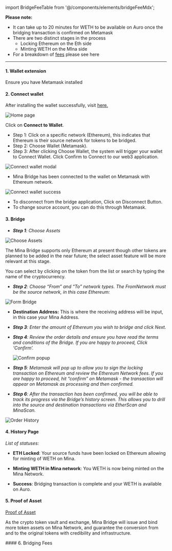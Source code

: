 ﻿import BridgeFeeTable from '@/components/elements/bridgeFeeMdx';

**Please note:**

- It can take up to 20 minutes for WETH to be available on Auro once the bridging transaction is confirmed on Metamask
- There are two distinct stages in the process
  - Locking Ethereum on the Eth side
  - Minting WETH on the MIna side
- For a breakdown of [fees](/user-guide#bridging-fee) please see here

---

#### 1. Wallet extension

Ensure you have Metamask installed

#### 2. Connect wallet

After installing the wallet successfully, visit [here.](/)

![Home page](/user-guide/home-full.png)

Click on **Connect to Wallet**.

- Step 1: Click on a specific network (Ethereum), this indicates that Ethereum is their source network for tokens to be bridged.
- Step 2: Choose Wallet (Metamask).
- Step 3: After clicking Choose Wallet, the system will trigger your wallet to Connect Wallet. Click Confirm to Connect to our web3 application.

![Connect wallet modal](/user-guide/connect-wallet-390px.png)

- Mina Bridge has been connected to the wallet on Metamask with Ethereum network.

![Connect wallet success](/user-guide/header-full.png)

- To disconnect from the bridge application, Click on Disconnect Button.
- To change source account, you can do this through Metamask.

#### 3. Bridge

- _**Step 1**: Choose Assets_

![Choose Assets](/user-guide/select-token-390px.png)

The Mina Bridge supports only Ethereum at present though other tokens are planned to be added in the near future; the select asset feature will be more relevant at this stage.

You can select by clicking on the token from the list or search by typing the name of the cryptocurrency.

- _**Step 2**: Choose “From” and “To” network types. The FromNetwork must be the source network, in this case Ethereum:_

![Form Bridge](/user-guide/form-bridge-390px.png)

- **Destination Address:** This is where the receiving address will be input, in this case your Mina Address.

- _**Step 3**: Enter the amount of Ethereum you wish to bridge and click Next._

- _**Step 4**: Review the order details and ensure you have read the terms and conditions of the Bridge. If you are happy to proceed, Click ‘Confirm’._

  ![Confirm popup](/user-guide/confirm-bridge-390px.png)

- _**Step 5**: Metamask will pop up to allow you to sign the locking transaction on Ethereum and review the Ethereum Network fees. If you are happy to proceed, hit “confirm” on Metamask - the transaction will appear on Metamask as processing and then confirmed._

- _**Step 6**: After the transaction has been confirmed, you will be able to track its progress via the Bridge’s history screen. This allows you to drill into the source and destination transactions via EtherScan and MinaScan._

![Order History](/user-guide/history-full.png)

#### 4. History Page

_List of statuses:_

- **ETH Locked**: Your source funds have been locked on Ethereum allowing for minting of WETH on Mina.

- **Minting WETH in Mina network**: You WETH is now being minted on the Mina Network.

- **Success**: Bridging transaction is complete and your WETH is available on Auro.

#### 5. Proof of Asset

[Proof of Asset](/proof-of-asset)

As the crypto token vault and exchange, Mina Bridge will issue and bind more token assets on Mina Network, and guarantee the conversion from and to the original tokens with credibility and infrastructure.

<div id={MDX_REDIRECT}></div>
#### 6. Bridging Fees

<BridgeFeeTable />
